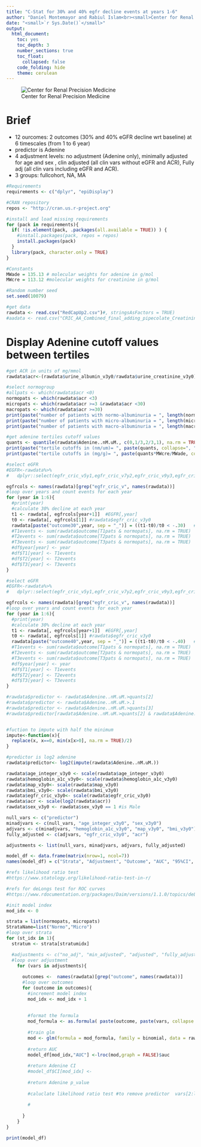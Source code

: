 ```yaml
---
title: "C-Stat for 30% and 40% egfr decline events at years 1-6"
author: "Daniel Montemayor and Rabiul Islam<br><small>Center for Renal Precision Medicine<br>University of Texas Health San Antonio School of Medicine</small>"
date: "<small>`r Sys.Date()`</small>"
output:
  html_document:
    toc: yes
    toc_depth: 3
    number_sections: true
    toc_float: 
      collapsed: false
    code_folding: hide
    theme: cerulean
---
```


![Center for Renal Precision Medicine](https://dmontemayor.github.io/assets/Long_SOM/horizontal/JPG/UTHSA_Long-SOM_H_CMYK.jpg)

# Brief
+ 12 ourcomes: 2 outcomes (30% and 40% eGFR decline wrt baseline) at 6 timescales (from 1 to 6 year)
+ predictor is Adenine
+ 4 adjustment levels: no adjustment (Adenine only), minimally adjusted for age and sex , clin adjusted (all clin vars without eGFR and ACR), Fully adj (all clin vars including eGFR and ACR). 
+ 3 groups: fullcohort, NA, MA

```r
#Requirements
requirements <- c("dplyr", "epiDisplay")

#CRAN repository
repos <- "http://cran.us.r-project.org"

#install and load missing requirements
for (pack in requirements){
  if( !is.element(pack, .packages(all.available = TRUE)) ) {
    #install.packages(pack, repos = repos)
    install.packages(pack)
  }
  library(pack, character.only = TRUE)
}
```

```r
#Constants
MWade = 135.13 # molecular weights for adenine in g/mol
MWcre = 113.12 #molecular weights for creatinine in g/mol

#Random number seed
set.seed(10079)

```

```r
#get data
rawdata <- read.csv("RedCapUp2.csv")#, stringsAsFactors = TRUE)
#aadata <- read.csv("CRIC_AA_Combined_final_adding_pipecolate_Creatinine_Normalized.csv")
```

# Display Adenine cutoff values between tertiles
```r
#get ACR in units of mg/mmol
rawdata$acr<-(rawdata$urine_albumin_v3y0/rawdata$urine_creatinine_v3y0)*1000/88.42

#select normogroup
#allpats <- which(rawdata$acr <0)
normopats <- which(rawdata$acr <3)
micropats <- which(rawdata$acr >=3 &rawdata$acr <30)
macropats <- which(rawdata$acr >=30)
print(paste("number of patients with normo-albuminuria = ", length(normopats)))
print(paste("number of patients with micro-albuminuria = ", length(micropats)))
print(paste("number of patients with macro-albuminuria = ", length(macropats)))

#get adenine tertiles cutoff values
quants <- quantile(rawdata$Adenine..nM.uM., c(0,1/3,2/3,1), na.rm = TRUE)
print(paste("tertile cutoffs in (nm/um)= ", paste(quants, collapse=", ")))
print(paste("tertile cutoffs in (mg/g)= ", paste(quants*MWcre/MWade, collapse=", ")))

```

```r
#select eGFR
#EGFR<-rawdata%>%
#   dplyr::select(egfr_cric_v5y1,egfr_cric_v7y2,egfr_cric_v9y3,egfr_cric_v11y4,egfr_cric_v13y5,egfr_cric_v15y6,egfr_cric_v17y7,egfr_cric_v19y8,egfr_cric_v21y9,egfr_cric_v23y10)

egfrcols <- names(rawdata)[grep("egfr_cric_v", names(rawdata))]
#loop over years and count events for each year
for (year in 1:6){
  #print(year)
  #calculate 30% decline at each year
  t1 <- rawdata[, egfrcols[year+1]]  #EGFR[,year]
  t0 <- rawdata[, egfrcols[1]] #rawdata$egfr_cric_v3y0
  rawdata[paste("outcome30",year, sep = "_")] = ((t1-t0)/t0 < -.30)   #| (t2==1)
  #T1events <- sum(rawdata$outcome[T1pats & normopats], na.rm = TRUE)
  #T2events <- sum(rawdata$outcome[T2pats & normopats], na.rm = TRUE)
  #T3events <- sum(rawdata$outcome[T3pats & normopats], na.rm = TRUE)
  #df$year[year] <- year
  #df$T1[year] <- T1events
  #df$T2[year] <- T2events
  #df$T3[year] <- T3events
}
```

```r
#select eGFR
#EGFR<-rawdata%>%
#   dplyr::select(egfr_cric_v5y1,egfr_cric_v7y2,egfr_cric_v9y3,egfr_cric_v11y4,egfr_cric_v13y5,egfr_cric_v15y6,egfr_cric_v17y7,egfr_cric_v19y8,egfr_cric_v21y9,egfr_cric_v23y10)

egfrcols <- names(rawdata)[grep("egfr_cric_v", names(rawdata))]
#loop over years and count events for each year
for (year in 1:6){
  #print(year)
  #calculate 30% decline at each year
  t1 <- rawdata[, egfrcols[year+1]]  #EGFR[,year]
  t0 <- rawdata[, egfrcols[1]] #rawdata$egfr_cric_v3y0
  rawdata[paste("outcome40",year, sep = "_")] = ((t1-t0)/t0 < -.40)   #| (t2==1)
  #T1events <- sum(rawdata$outcome[T1pats & normopats], na.rm = TRUE)
  #T2events <- sum(rawdata$outcome[T2pats & normopats], na.rm = TRUE)
  #T3events <- sum(rawdata$outcome[T3pats & normopats], na.rm = TRUE)
  #df$year[year] <- year
  #df$T1[year] <- T1events
  #df$T2[year] <- T2events
  #df$T3[year] <- T3events
}
```

```r
#rawdata$predictor <- rawdata$Adenine..nM.uM.>quants[2]
#rawdata$predictor <- rawdata$Adenine..nM.uM.>.1
#rawdata$predictor <- rawdata$Adenine..nM.uM.>quants[3]
#rawdata$predictor[rawdata$Adenine..nM.uM.>quants[2] & rawdata$Adenine..nM.uM.<=quants[3]] <- NA


#fuction to impute with half the minimum
impute<-function(x){
  replace(x, x==0, min(x[x>0], na.rm = TRUE)/2)
}

#predictor is log2 adenine
rawdata$predictor<- log2(impute(rawdata$Adenine..nM.uM.))

```

```r
rawdata$age_integer_v3y0 <- scale(rawdata$age_integer_v3y0)
rawdata$hemoglobin_a1c_v3y0<- scale(rawdata$hemoglobin_a1c_v3y0)
rawdata$map_v3y0<- scale(rawdata$map_v3y0)
rawdata$bmi_v3y0<- scale(rawdata$bmi_v3y0)
rawdata$egfr_cric_v3y0<- scale(rawdata$egfr_cric_v3y0)
rawdata$acr <- scale(log2(rawdata$acr))
rawdata$sex_v3y0 <- rawdata$sex_v3y0 == 1 #is Male
```

```r
null_vars <- c("predictor")
minadjvars <- c(null_vars, "age_integer_v3y0", "sex_v3y0")
adjvars <- c(minadjvars, "hemoglobin_a1c_v3y0", "map_v3y0", "bmi_v3y0")
fully_adjusted <- c(adjvars, "egfr_cric_v3y0", "acr")

adjustments <- list(null_vars, minadjvars, adjvars, fully_adjusted)
```

```r
model_df <- data.frame(matrix(nrow=1, ncol=7))
names(model_df) = c("Strata", "Adjustment", "Outcome", "AUC", "95%CI", "Adenine_pvalue", "Likelihood_ratio")

#refs likelihood ratio test
#https://www.statology.org/likelihood-ratio-test-in-r/

#refs for deLongs test for ROC curves
#https://www.rdocumentation.org/packages/Daim/versions/1.1.0/topics/deLong.test
```

```r
#init model index
mod_idx <- 0

strata = list(normopats, micropats)
StrataName=list("Normo","Micro")
#loop over strata
for (st_idx in 1){
  stratum <- strata[stratumidx]

  #adjustments <- c("no_adj", "min_adjusted", "adjusted", "fully_adjusted") 
  #loop over adjustment
    for (vars in adjustments){
      
      outcomes <-  names(rawdata)[grep("outcome", names(rawdata))]
      #loop over outcomes
      for (outcome in outcomes){
        #increment model index
        mod_idx <- mod_idx + 1
        
        
        #format the formula
        mod_formula <- as.formula( paste(outcome, paste(vars, collapse = "+"), sep = "~"))
        
        #train glm
        mod <- glm(formula = mod_formula, family = binomial, data = rawdata[stratum, ])
        
        #return AUC
        model_df[mod_idx,"AUC"] <-lroc(mod,graph = FALSE)$auc
        
        #return Adenine CI
        #model_df$CI[mod_idx] <- 
        
        #return Adenine p_value
        
        #caluclate likelihood ratio test #to remove predictor  vars[2:length(vars)]
        
        #
        
      }
    }
}

```

```r
print(model_df)
```
